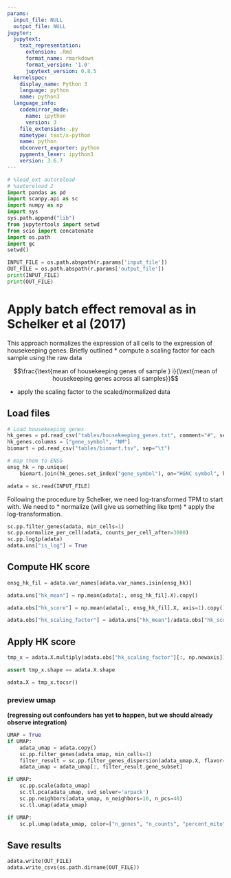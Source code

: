 ```yaml
---
params:
  input_file: NULL
  output_file: NULL
jupyter:
  jupytext:
    text_representation:
      extension: .Rmd
      format_name: rmarkdown
      format_version: '1.0'
      jupytext_version: 0.8.5
  kernelspec:
    display_name: Python 3
    language: python
    name: python3
  language_info:
    codemirror_mode:
      name: ipython
      version: 3
    file_extension: .py
    mimetype: text/x-python
    name: python
    nbconvert_exporter: python
    pygments_lexer: ipython3
    version: 3.6.7
---
```


```python
# %load_ext autoreload
# %autoreload 2
import pandas as pd
import scanpy.api as sc
import numpy as np
import sys
sys.path.append("lib")
from jupytertools import setwd
from scio import concatenate
import os.path
import gc
setwd()
```

```python
INPUT_FILE = os.path.abspath(r.params['input_file'])
OUT_FILE = os.path.abspath(r.params['output_file'])
print(INPUT_FILE)
print(OUT_FILE)
```

# Apply batch effect removal as in Schelker et al (2017)
This approach normalizes the expression of all cells to the expression of housekeeping genes.
Briefly outlined
* compute a scaling factor for each sample using the raw data

$$\frac{\text{mean of housekeeping genes of sample } i}{\text{mean of housekeeping genes across all samples}}$$


* apply the scaling factor to the scaled/normalized data

## Load files

```python
# Load housekeeping genes
hk_genes = pd.read_csv("tables/housekeeping_genes.txt", comment="#", sep="\t")
hk_genes.columns = ["gene_symbol", "NM"]
biomart = pd.read_csv("tables/biomart.tsv", sep="\t")

# map them to ENSG
ensg_hk = np.unique(
    biomart.join(hk_genes.set_index("gene_symbol"), on="HGNC symbol", how="inner")["Gene stable ID"].values)
```

```python
adata = sc.read(INPUT_FILE)
```

Following the procedure by Schelker, we need log-transformed TPM to start with.
We need to
 * normalize (will give us something like tpm)
 * apply the log-transformation.

```python
sc.pp.filter_genes(adata, min_cells=1)
sc.pp.normalize_per_cell(adata, counts_per_cell_after=3000)
sc.pp.log1p(adata)
adata.uns["is_log"] = True
```

## Compute HK score

```python
ensg_hk_fil = adata.var_names[adata.var_names.isin(ensg_hk)]
```

```python
adata.uns["hk_mean"] = np.mean(adata[:, ensg_hk_fil].X).copy()
```

```python
adata.obs["hk_score"] = np.mean(adata[:, ensg_hk_fil].X, axis=1).copy()
```

```python
adata.obs["hk_scaling_factor"] = adata.uns["hk_mean"]/adata.obs["hk_score"]
```

## Apply HK score

```python
tmp_x = adata.X.multiply(adata.obs["hk_scaling_factor"][:, np.newaxis])
```

```python
assert tmp_x.shape == adata.X.shape
```

```python
adata.X = tmp_x.tocsr()
```

### preview umap
**(regressing out confounders has yet to happen, but we should already observe integration)**
```python
UMAP = True
if UMAP:
    adata_umap = adata.copy()
    sc.pp.filter_genes(adata_umap, min_cells=1)
    filter_result = sc.pp.filter_genes_dispersion(adata_umap.X, flavor="seurat", min_mean=0.0125, max_mean=3, min_disp=0.5)
    adata_umap = adata_umap[:, filter_result.gene_subset]
```

```python
if UMAP:
    sc.pp.scale(adata_umap)
    sc.tl.pca(adata_umap, svd_solver='arpack')
    sc.pp.neighbors(adata_umap, n_neighbors=10, n_pcs=40)
    sc.tl.umap(adata_umap)
```

```python
if UMAP:
    sc.pl.umap(adata_umap, color=["n_genes", "n_counts", "percent_mito", "dataset", "patient", "origin", "hk_scaling_factor"], ncols=2)
```
## Save results

```python
adata.write(OUT_FILE)
adata.write_csvs(os.path.dirname(OUT_FILE))
```
